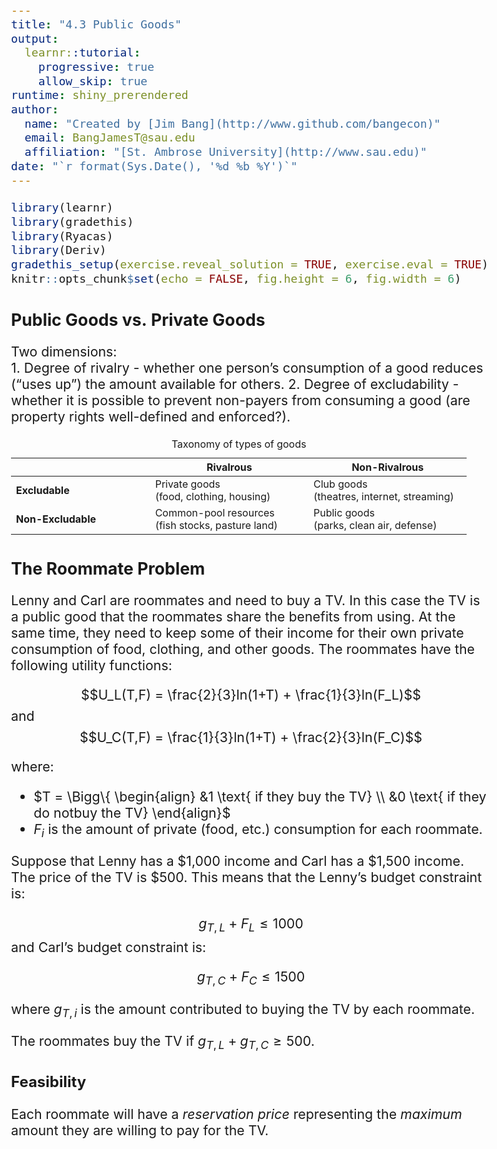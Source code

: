```yaml
---
title: "4.3 Public Goods"
output: 
  learnr::tutorial: 
    progressive: true
    allow_skip: true
runtime: shiny_prerendered
author: 
  name: "Created by [Jim Bang](http://www.github.com/bangecon)"
  email: BangJamesT@sau.edu
  affiliation: "[St. Ambrose University](http://www.sau.edu)"
date: "`r format(Sys.Date(), '%d %b %Y')`"
---
```


<style type="text/css">
h1{font-size: 24pt}
h2{font-size: 20pt}
h3{font-size: 18pt}
h4,h5,h6{font-size: 16pt}
body{font-size: 16pt}
#doc-metadata {
  margin-bottom: 10px;
  font-size: 0.66em;
}
</style>

```r
library(learnr)
library(gradethis)
library(Ryacas)
library(Deriv)
gradethis_setup(exercise.reveal_solution = TRUE, exercise.eval = TRUE)
knitr::opts_chunk$set(echo = FALSE, fig.height = 6, fig.width = 6)
```

## Public Goods vs. Private Goods

Two dimensions:  
1. Degree of rivalry - whether one person's consumption of a good reduces ("uses up") the amount available for others.
2. Degree of excludability - whether it is possible to prevent non-payers from consuming a good (are property rights well-defined and enforced?).

+--------------------+-----------------------+-----------------------+
|                    | Rivalrous             | Non-Rivalrous         |
+====================+=======================+=======================+
| **Excludable**     | Private goods \       | Club goods \          |
|                    | (food, clothing,      | (theatres, internet,  |
|                    | housing)              | streaming)            |
+--------------------+-----------------------+-----------------------+
| **Non-Excludable** | Common-pool resources | Public goods \        |
|                    | \                     | (parks, clean air,    |
|                    | (fish stocks, pasture | defense)              |
|                    | land)                 |                       |
+--------------------+-----------------------+-----------------------+

: Taxonomy of types of goods

## The Roommate Problem

Lenny and Carl are roommates and need to buy a TV. In this case the TV is a public good that the roommates share the benefits from using. At the same time, they need to keep some of their income for their own private consumption of food, clothing, and other goods. The roommates have the following utility functions:

$$U_L(T,F) = \frac{2}{3}ln(1+T) + \frac{1}{3}ln(F_L)$$
and
$$U_C(T,F) = \frac{1}{3}ln(1+T) + \frac{2}{3}ln(F_C)$$

where:  

- $T = \Bigg\{ \begin{align} &1 \text{ if they buy the TV} \\ &0 \text{ if they do notbuy the TV} \end{align}$
- $F_i$ is the amount of private (food, etc.) consumption for each roommate. 

Suppose that Lenny has a \$1,000 income and Carl has a \$1,500 income. The price of the TV is \$500. This means that the Lenny's budget constraint is:

$$g_{T,L} + F_L \le 1000$$ 
and Carl's budget constraint is:

$$g_{T,C} + F_C \le 1500$$

where $g_{T,i}$ is the amount contributed to buying the TV by each roommate.  

The roommates buy the TV if $g_{T,L} + g_{T,C} \ge 500$.

### Feasibility

Each roommate will have a *reservation price* representing the *maximum* amount they are willing to pay for the TV. 


